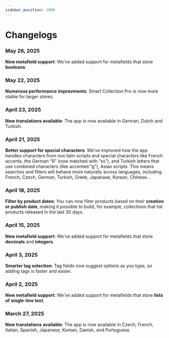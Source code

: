 ```yaml
---
sidebar_position: 1000
---
```


# Changelogs

### May 26, 2025

**New metafield support**: We've added support for metafields that store **booleans**.

### May 22, 2025

**Numerous performance improvments**: Smart Collection Pro is now more stable for larger stores.

### April 23, 2025

**New translations available**: The app is now available in German, Dutch and Turkish.

### April 21, 2025

**Better support for special characters**: We've improved how the app handles characters from non latin scripts and special characters like French accents, the German “ß” (now matched with “ss”), and Turkish letters that use combined characters (like accented “g”), Asian scripts. This means searches and filters will behave more naturally across languages, including French, Czech, German, Turkish, Greek, Japanase, Korean, Chinese...

### April 18, 2025

**Filter by product dates**: You can now filter products based on their **creation or publish date**, making it possible to build, for example, collections that list products released in the last 30 days.

### April 15, 2025

**New metafield support**: We've added support for metafields that store **decimals** and **integers**.

### April 3, 2025

**Smarter tag selection**: Tag fields now suggest options as you type, so adding tags is faster and easier.

### April 2, 2025

**New metafield support**: We've added support for metafields that store **lists of single-line text**.

### March 27, 2025

**New translations available**: The app is now available in Czech, French, Italian, Spanish, Japanese, Korean, Danish, and Portuguese.

